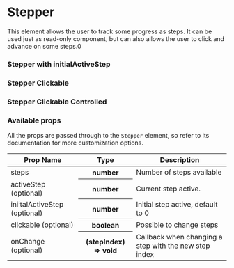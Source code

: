 
<Meta title="Components/Stepper" />

# Stepper

This element allows the user to track some progress as steps. It can be used just as read-only component, but can also allows the user to click and advance on some steps.0

<Preview>
  <Story name="Stepper">
    <Stepper steps={6} />
  </Story>
</Preview>

### Stepper with initialActiveStep

<Preview>
  <Story name="StepperWithInitialActiveStep">
    <Stepper steps={6} initialActiveStep={2} />
  </Story>
</Preview>

### Stepper Clickable

<Preview>
  <Story name="StepperClickableUncontrolled">
    <Stepper steps={6} clickable />
  </Story>
</Preview>

### Stepper Clickable Controlled

<Preview>
  <Story name="StepperClickableControlled">
    <StepperStory />
  </Story>
</Preview>

### Available props

All the props are passed through to the `Stepper` element, so refer to its documentation for more customization options.

<table width="100%">
  <thead>
    <tr>
      <th>Prop Name</th>
      <th>Type</th>
      <th>Description</th>
    </tr>
  </thead>
  <tbody>
    <tr>
      <td>steps</td>
      <th>number</th>
      <td>Number of steps available</td>
    </tr>
    <tr>
      <td>activeStep (optional)</td>
      <th>number</th>
      <td>Current step active.</td>
    </tr>
    <tr>
      <td>iniitalActiveStep (optional)</td>
      <th>number</th>
      <td>Initial step active, default to 0</td>
    </tr>
    <tr>
      <td>clickable (optional)</td>
      <th>boolean </th>
      <td>Possible to change steps</td>
    </tr>
    <tr>
      <td>onChange (optional)</td>
      <th>(stepIndex) => void </th>
      <td>Callback when changing a step with the new step index</td>
    </tr>
  </tbody>
</table>
